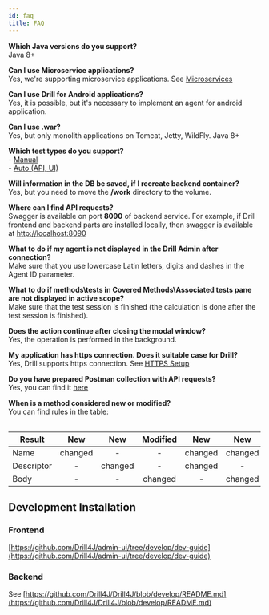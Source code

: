 ```yaml
---
id: faq
title: FAQ
---
```



<!-- **Why do I need it?** <br/>
Probably, if your project is small and doesn't have a lot of tests, then you don't need it. BUT, if it's a legacy project with a lot of tests, the tool saves your testing time via Test gap analysis and minimizing of regression suite. -->

<!-- **Does Drill work only with JVM?** <br/>
Currently yes, but we're working on .Net agent and JavaScript agent. Python and Ruby agents are also possible in the future. -->

**Which Java versions do you support?** <br/>
Java 8+

**Can I use Microservice applications?** <br/>
Yes, we're supporting microservice applications. See [Microservices](/docs/installation/microservices)

<a href=""></a>

**Can I use Drill for Android applications?** <br/>
Yes, it is possible, but it's necessary to implement an agent for android application.

**Can I use .war?** <br/>
Yes, but only monolith applications on Tomcat, Jetty, WildFly. Java 8+

<!-- **What method of collecting coverage are you using?** <br/>
Probes in bytecode. So, methods can be covered in the range of 0.1 - 100.
Also, we will add the ability to choose a method of coverage collecting. (By string and etc.) -->

**Which test types do you support?** <br/> - [Manual](/docs/installation/extension)<br/>- [Auto (API, UI)](/docs/installation/autotest-agent)

<!--
**How can I specify a backend host for a frontend container?** <br/>
You need to set the **UPSTREAM** env variable for a frontend container.
By default, **UPSTREAM** value is **drill-admin:8090** -->

**Will information in the DB be saved, if I recreate backend container?** <br/>
Yes, but you need to move the **/work** directory to the volume.

**Where can I find API requests?** <br/>
Swagger is available on port **8090** of backend service. For example, if Drill frontend and backend parts are installed locally, then swagger is available at [http://localhost:8090](http://localhost:8090)

**What to do if my agent is not displayed in the Drill Admin after connection?** <br/>
Make sure that you use lowercase Latin letters, digits and dashes in the Agent ID parameter.

**What to do if methods\tests in Covered Methods\Associated tests pane are not displayed in active scope?** <br/>
Make sure that the test session is finished (the calculation is done after the test session is finished).

**Does the action continue after closing the modal window?** <br/>
Yes, the operation is performed in the background.

**My application has https connection. Does it suitable case for Drill?** <br/>
Yes, Drill supports https connection. See [HTTPS Setup](/docs/installation/drill-admin#https-setup)

**Do you have prepared Postman collection with API requests?** <br/>
Yes, you can find it [here](https://github.com/Drill4J/example-configs/tree/main/postman)

**When is a method considered new or modified?** <br/>
You can find rules in the table:

<Table>

| Result     |   New   |   New   | Modified |   New   |   New   |   New   |   New   |
| ---------- | :-----: | :-----: | :------: | :-----: | :-----: | :-----: | :-----: |
| Name       | changed |    -    |    -     | changed | changed |    -    | changed |
| Descriptor |    -    | changed |    -     | changed |    -    | changed | changed |
| Body       |    -    |    -    | changed  |    -    | changed | changed | changed |

</Table>

## Development Installation

### Frontend

[https://github.com/Drill4J/admin-ui/tree/develop/dev-guide](https://github.com/Drill4J/admin-ui/tree/develop/dev-guide)

### Backend

See [https://github.com/Drill4J/Drill4J/blob/develop/README.md](https://github.com/Drill4J/Drill4J/blob/develop/README.md)
